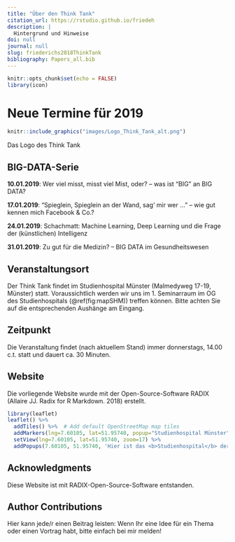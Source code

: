 ```yaml
---
title: "Über den Think Tank"
citation_url: https://rstudio.github.io/friedeh
description: |
  Hintergrund und Hinweise
doi: null
journal: null
slug: friederichs2018ThinkTank
bibliography: Papers_all.bib
---
```


```r
knitr::opts_chunk$set(echo = FALSE)
library(icon)
```
# Neue Termine für 2019
<aside>
```r
knitr::include_graphics("images/Logo_Think_Tank_alt.png")
```
</aside>

<aside>
Das Logo des Think Tank
</aside>

## BIG-DATA-Serie

__10.01.2019__: Wer viel misst, misst viel Mist, oder? – was ist "BIG" an BIG DATA?

__17.01.2019__: "Spieglein, Spieglein an der Wand, sag' mir wer ..." – wie gut kennen mich Facebook & Co.?

__24.01.2019__:	Schachmatt: Machine Learning, Deep Learning und die Frage der (künstlichen) Intelligenz

__31.01.2019__: Zu gut für die Medizin? – BIG DATA im Gesundheitswesen



## Veranstaltungsort

Der Think Tank findet im Studienhospital Münster (Malmedyweg 17-19, Münster) statt. Voraussichtlich werden wir uns im 1. Seminarraum im OG des Studienhospitals (\@ref(fig:mapSHM)) treffen können.
Bitte achten Sie auf die entsprechenden Aushänge am Eingang.

## Zeitpunkt

Die Veranstaltung findet (nach aktuellem Stand) immer donnerstags, 14.00 c.t. statt und dauert ca. 30 Minuten.

## Website

Die vorliegende Website wurde mit der Open-Source-Software RADIX (Allaire JJ. Radix for R Markdown. 2018) erstellt.

```r
library(leaflet)
leaflet() %>%
  addTiles() %>%  # Add default OpenStreetMap map tiles
  addMarkers(lng=7.60105, lat=51.95740, popup="Studienhospital Münster") %>%
  setView(lng=7.60105, lat=51.95740, zoom=17) %>%
  addPopups(7.60105, 51.95740, 'Hier ist das <b>Studienhospital</b> der MFM')
```

## Acknowledgments {.appendix}

Diese Website ist mit RADIX-Open-Source-Software entstanden.

## Author Contributions {.appendix}

Hier kann jede/r einen Beitrag leisten: Wenn Ihr eine Idee für ein Thema oder einen Vortrag habt, bitte einfach bei mir melden!